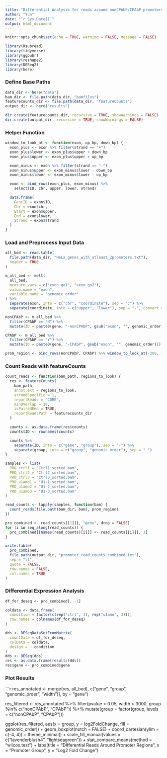 ```yaml
---
title: "Differential Analysis for reads around nonCPAbP/CPAbP promoters"
author: "Yun"
date: "`r Sys.Date()`"
output: html_document
---
```


```r
knitr::opts_chunk$set(echo = TRUE, warning = FALSE, message = FALSE)

library(Rsubread)
library(tidyverse)
library(ggpubr)
library(reshape2)
library(DESeq2)
library(here)
```

### Define Base Paths
```r
data_dir <- here("data")
bam_dir <- file.path(data_dir, "bamfiles")
featurecounts_dir <- file.path(data_dir, "featureCounts")
output_dir <- here("results")

dir.create(featurecounts_dir, recursive = TRUE, showWarnings = FALSE)
dir.create(output_dir, recursive = TRUE, showWarnings = FALSE)
```

### Helper Function
```r
window_to_look_at <- function(exon, up_bp, down_bp) {
  exon_plus <- exon %>% filter(strand == "+")
  exon_plus$lower <- exon_plus$upper + down_bp
  exon_plus$upper <- exon_plus$upper + up_bp

  exon_minus <- exon %>% filter(strand == "-")
  exon_minus$upper <- exon_minus$lower - down_bp
  exon_minus$lower <- exon_minus$lower - up_bp

  exon <- bind_rows(exon_plus, exon_minus) %>%
    select(ID, chr, upper, lower, strand)

  data.frame(
    GeneID = exon$ID,
    Chr = exon$chr,
    Start = exon$upper,
    End = exon$lower,
    Strand = exon$strand
  )
}
```

### Load and Preprocess Input Data
```r
all_bed <- read.table(
  file.path(data_dir, "HeLa_genes_with_atleast_2promoters.txt"),
  header = TRUE
)

m_all_bed <- melt(
  all_bed,
  measure.vars = c("exon_go1", "exon_go2"),
  value.name = "exon",
  variable.name = "genomic_order"
) %>%
  separate(exon, into = c("chr", "coordinate"), sep = ":") %>%
  separate(coordinate, into = c("upper", "lower"), sep = "-", convert = TRUE)

nonCPAbP <- m_all_bed %>%
  filter(CPAbP == "N") %>%
  mutate(ID = paste0(gene, "-nonCPAbP", gsub("exon", "", genomic_order)))

CPAbP <- m_all_bed %>%
  filter(CPAbP == "Y") %>%
  mutate(ID = paste0(gene, "-CPAbP", gsub("exon", "", genomic_order)))

prom_region <- bind_rows(nonCPAbP, CPAbP) %>% window_to_look_at(-200, 100)
```

### Count Reads with featureCounts
```r
count_reads <- function(bam_path, regions_to_look) {
  res <- featureCounts(
    bam_path,
    annot.ext = regions_to_look,
    strandSpecific = 1,
    reportReads = "CORE",
    minOverlap = 10,
    isPairedEnd = TRUE,
    reportReadsPath = featurecounts_dir
  )

  counts <- as.data.frame(res$counts)
  counts$ID <- rownames(counts)

  counts %>%
    separate(ID, into = c("gene", "group"), sep = "-") %>%
    separate(group, into = c("group", "genomic_order"), sep = "_")
}
```

```r
samples <- list(
  PRO_ctrl1 = "Ctrl1_sorted.bam",
  PRO_ctrl2 = "Ctrl2_sorted.bam",
  PRO_ctrl3 = "Ctrl3_sorted.bam",
  PRO_u1amo1 = "U1-1_sorted.bam",
  PRO_u1amo2 = "U1-2_sorted.bam",
  PRO_u1amo3 = "U1-3_sorted.bam"
)

read_counts <- lapply(samples, function(bam) {
  count_reads(file.path(bam_dir, bam), prom_region)
})

pro_combined <- read_counts[[1]][, "gene", drop = FALSE]
for (i in seq_along(read_counts)) {
  pro_combined[[names(read_counts)[i]]] <- read_counts[[i]][, 1]
}

write.table(
  pro_combined,
  file.path(output_dir, "promoter_read_counts_combined.txt"),
  sep = "\t",
  quote = FALSE,
  row.names = FALSE,
  col.names = TRUE
)
```

### Differential Expression Analysis
```r
df_for_deseq <- pro_combined[, -1]

coldata <- data.frame(
  condition = factor(c(rep("ctrl", 3), rep("u1amo", 3))),
  row.names = colnames(df_for_deseq)
)

dds <- DESeqDataSetFromMatrix(
  countData = df_for_deseq,
  colData = coldata,
  design = ~ condition
)
dds <- DESeq(dds)
res <- as.data.frame(results(dds))
res$gene <- pro_combined$gene
```

### Plot Results
```r
res_annotated <- merge(res, all_bed[, c("gene", "group", "genomic_order", "width")], by = "gene")

res_filtered <- res_annotated %>%
  filter(pvalue < 0.05, width > 3000, group %in% c("nonCPAbP", "CPAbP")) %>%
  mutate(group = factor(group, levels = c("nonCPAbP", "CPAbP")))

ggplot(res_filtered, aes(x = group, y = log2FoldChange, fill = genomic_order)) +
  geom_boxplot(notch = FALSE) +
  coord_cartesian(ylim = c(-4, 4)) +
  theme_minimal() +
  scale_fill_manual(values = c("lavenderblush4", "lightseagreen")) +
  stat_compare_means(method = "wilcox.test") +
  labs(title = "Differential Reads Around Promoter Regions", x = "Promoter Group", y = "Log2 Fold Change")
